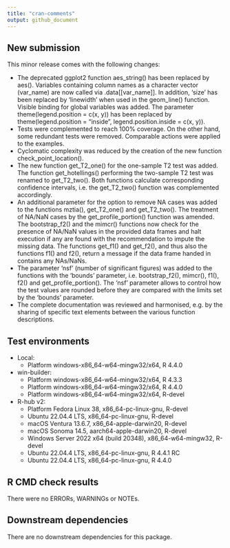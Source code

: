 ```yaml
---
title: "cran-comments"
output: github_document
---
```


<!-- cran-comments.md is generated from cran-comments.Rmd. -->

## New submission

This minor release comes with the following changes:

- The deprecated ggplot2 function aes_string() has been replaced by aes(). Variables containing column names as a character vector (var_name) are  now called via .data[[var_name]]. In addition, 'size' has been replaced by  'linewidth' when used in the geom_line() function. Visible binding for global variables was added. The parameter theme(legend.position = c(x, y)) has been replaced by theme(legend.position = "inside", legend.position.inside = c(x, y)).
- Tests were complemented to reach 100% coverage. On the other hand, some redundant tests were removed. Comparable actions were applied to the examples.
- Cyclomatic complexity was reduced by the creation of the new function  check_point_location().
- The new function get_T2_one() for the one-sample T2 test was added. The function get_hotellings() performing the two-sample T2 test was renamed to get_T2_two(). Both functions calculate corresponding confidence intervals, i.e. the get_T2_two() function was complemented accordingly.
- An additional parameter for the option to remove NA cases was added to the functions mztia(), get_T2_one() and get_T2_two(). The treatment of NA/NaN cases by the get_profile_portion() function was amended. The bootstrap_f2() and the mimcr() functions now check for the presence of NA/NaN values in the provided data frames and halt execution if any are found with the recommendation to impute the missing data. The functions get_f1() and get_f2(), and thus also the functions f1() and f2(), return a message if the data frame handed in contains any NAs/NaNs.
- The parameter 'nsf' (number of significant figures) was added to the functions with the 'bounds' parameter, i.e. bootstrap_f2(), mimcr(), f1(), f2() and get_profile_portion(). The 'nsf' parameter allows to control how the test values are rounded before they are compared with the limits set by the 'bounds' parameter.
- The complete documentation was reviewed and harmonised, e.g. by the sharing of specific text elements between the various function descriptions.

## Test environments

- Local:
  - Platform windows-x86_64-w64-mingw32/x64, R 4.4.0
- win-builder:
  - Platform windows-x86_64-w64-mingw32/x64, R 4.3.3
  - Platform windows-x86_64-w64-mingw32/x64, R 4.4.0
  - Platform windows-x86_64-w64-mingw32/x64, R-devel
- R-hub v2:
  - Platform Fedora Linux 38, x86_64-pc-linux-gnu, R-devel
  - Ubuntu 22.04.4 LTS, x86_64-pc-linux-gnu, R-devel
  - macOS Ventura 13.6.7, x86_64-apple-darwin20, R-devel
  - macOS Sonoma 14.5, aarch64-apple-darwin20, R-devel
  - Windows Server 2022 x64 (build 20348), x86_64-w64-mingw32, R-devel
  - Ubuntu 22.04.4 LTS, x86_64-pc-linux-gnu, R 4.4.1 RC
  - Ubuntu 22.04.4 LTS, x86_64-pc-linux-gnu, R 4.4.0

## R CMD check results

There were no ERRORs, WARNINGs or NOTEs. 

## Downstream dependencies

There are no downstream dependencies for this package.

